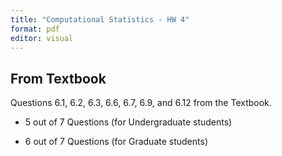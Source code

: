 ```yaml
---
title: "Computational Statistics - HW 4"
format: pdf
editor: visual
---
```


## From Textbook

Questions 6.1, 6.2, 6.3, 6.6, 6.7, 6.9, and 6.12 from the Textbook.

-   5 out of 7 Questions (for Undergraduate students)

-   6 out of 7 Questions (for Graduate students)
